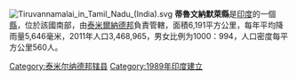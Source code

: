 [[Image:Tiruvannamalai_in_Tamil_Nadu_(India).svg|right]]
'''蒂魯文納默萊縣'''是[[印度|印度]]的一個[[縣|縣]]，位於該國南部，由[[泰米爾納德邦|泰米爾納德邦]]負責管轄，面積6,191平方公里，每年平均降雨量5,646毫米，2011年人口3,468,965，男女比例为1000：994，人口密度每平方公里560人。

{{泰米尔纳德邦行政区划小作品}}
[[Category:泰米尔纳德邦辖县|Category:泰米尔纳德邦辖县]]
[[Category:1989年印度建立|Category:1989年印度建立]]